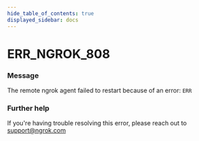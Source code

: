 ```yaml
---
hide_table_of_contents: true
displayed_sidebar: docs
---
```



# ERR_NGROK_808

### Message
The remote ngrok agent failed to restart because of an error: `ERR`

<ErrorDetails error='err_ngrok_808' />


### Further help
If you're having trouble resolving this error, please reach out to [support@ngrok.com](mailto:support@ngrok.com?subject=Help%20with%20ERR_NGROK_808)

